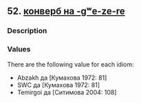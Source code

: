 ## 52. <a href =  'https://agricolamz.github.io/The_Circassian_Isoglosses_Database/52.html'>конверб на -gʷe-ze-re</a>
### Description



### Values
There are the following value for each idiom:

* Abzakh  да [Кумахова 1972: 81] 
* SWC  да [Кумахова 1972: 81] 
* Temirgoi  да [Ситимова 2004: 108] 


